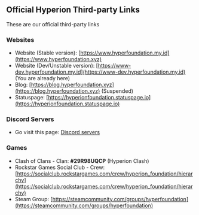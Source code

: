 ## Official Hyperion Third-party Links
These are our official third-party links

### Websites
- Website (Stable version): [https://www.hyperfoundation.my.id](https://www.hyperfoundation.xyz)
- Website (Dev/Unstable version): [https://www-dev.hyperfoundation.my.id](https://www-dev.hyperfoundation.my.id) (You are already here)
- Blog: [https://blog.hyperfoundation.xyz](https://blog.hyperfoundation.xyz) (Suspended)
- Statuspage: [https://hyperionfoundation.statuspage.io](https://hyperionfoundation.statuspage.io)

### Discord Servers
- Go visit this page: [Discord servers](/server-list)

### Games
- Clash of Clans - Clan: **#29R98UQCP** (Hyperion Clash)
- Rockstar Games Social Club - Crew: [https://socialclub.rockstargames.com/crew/hyperion_foundation/hierarchy](https://socialclub.rockstargames.com/crew/hyperion_foundation/hierarchy)
- Steam Group: [https://steamcommunity.com/groups/hyperfoundation](https://steamcommunity.com/groups/hyperfoundation)